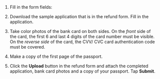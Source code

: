 1. Fill in the form fields:

    <Cut title="Fill in the refund form">

    <YandexForm name="refund-support-survey" src="https://forms.yandex.com/surveys/10015629/?lang=en&iframe=1&service=toloka-ai"/>

    </Cut>

1. Download the sample application that is in the refund form. Fill in the application.

1. Take color photos of the bank card on both sides. On the _front_ side of the card, the first 6 and last 4 digits of the card number must be visible. On the _reverse side_ of the card, the CVV/ CVC card authentication code must be covered.

1. Make a copy of the first page of the passport.

1. Click the **Upload** button in the refund form and attach the completed application, bank card photos and a copy of your passport. Tap **Submit**.